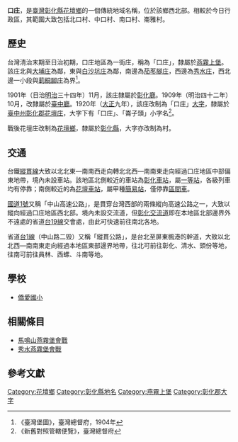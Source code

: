 {{noteTA　
|1 = zh-cn:庄; zh-hk:庄; zh-tw:庄;
}}
'''口庄'''，是[[臺灣|臺灣]][[彰化縣|彰化縣]][[花壇鄉|花壇鄉]]的一個傳統地域名稱，位於該鄉西北部。相較於今日行政區，其範圍大致包括北口村、中口村、南口村、崙雅村。

==歷史==
台灣清治末期至日治初期，口庄地區為一街庄，稱為「口庄」，隸屬於[[燕霧上堡|燕霧上堡]]。該庄北與[[大埔_(彰化縣)|大埔庄]]為鄰，東與[[白沙坑庄|白沙坑庄]]為鄰，南邊為[[花壇_(大字)|茄苳腳庄]]，西邊為[[秀水_(彰化縣大字)|秀水庄]]，西北邊一小段與[[莿桐腳_(彰化縣)|莿桐腳庄]]為界<ref>《臺灣堡圖》，臺灣總督府，1904年</ref>。

1901年（日治[[明治|明治]]三十四年）11月，該庄隸屬於[[彰化廳|彰化廳]]。1909年（明治四十二年）10月，改隸屬於[[臺中廳|臺中廳]]。1920年（[[大正|大正]]九年），該庄改制為「口庄」[[大字|大字]]，隸屬於[[臺中州|臺中州]][[彰化郡|彰化郡]][[花壇庄|花壇庄]]，大字下有「口庄」、「崙子頭」小字名<ref>《新舊對照管轄便覽》，臺灣總督府</ref>。

戰後花壇庄改制為[[花壇鄉|花壇鄉]]，隸屬於[[彰化縣|彰化縣]]，大字亦改制為村。

==交通==
台鐵[[縱貫線_(南段)|縱貫線]]大致以北北東—南南西走向轉北北西—南南東走向經過口庄地區中部偏東地帶，境內未設車站。該地區北側較近的車站為[[彰化車站|彰化車站]]，屬[[一等站_(台鐵)|一等站]]，各級列車均有停靠；南側較近的為[[花壇車站|花壇車站]]，屬甲種[[簡易站|簡易站]]，僅停靠[[臺鐵區間車|區間車]]。

[[中山高速公路|國道1號]]又稱「中山高速公路」，是貫穿台灣西部的兩條縱向高速公路之一，大致以縱向經過口庄地區西北部。境內未設交流道，但[[彰化交流道|彰化交流道]]即在本地區北部邊界外不遠處的省道[[台19線|台19線]]交會處，由此可快速前往南北各地。

省道[[台1線|台1線]]（中山路二毁）又稱「縱貫公路」，是台北至屏東楓港的幹道，大致以北北西—南南東走向經過本地區東部邊界地帶，往北可前往彰化、清水、頭份等地，往南可前往員林、西螺、斗南等地。

==學校==
*[[僑愛國小|僑愛國小]]

== 相關條目 ==

* [[馬鳴山燕霧堡會戰|馬鳴山燕霧堡會戰]]
* [[秀水燕霧堡會戰|秀水燕霧堡會戰]]

==參考文獻==
{{reflist}}

{{彰化縣花壇鄉行政區劃}}
{{彰化郡}}

[[Category:花壇鄉|Category:花壇鄉]]
[[Category:彰化縣地名|Category:彰化縣地名]]
[[Category:燕霧上堡|Category:燕霧上堡]]
[[Category:彰化郡大字|Category:彰化郡大字]]